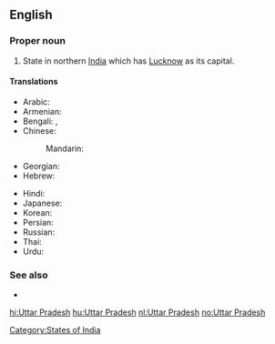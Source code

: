 ==English==
{{wikipedia}}

===Proper noun===
{{en-proper noun|sg=[[Uttar]] [[Pradesh]]}}

# State in northern [[India]] which has [[Lucknow]] as its capital.

====Translations====
{{trans-top|state}}
* Arabic: {{t|ar|أتر برديش|m|tr='uttar bradiish}}
* Armenian: {{t-|hy|Ուտտար Պրադեշ|tr=Uttar Pradeš}}
* Bengali: {{t|bn|উত্তরপ্রদেশ|sc=Beng}}, {{t|bn|উত্তর প্রদেশ|sc=Beng}}
* Chinese:
*: Mandarin: {{t|cmn|北方邦|tr=Běifāng-bāng|sc=Hani}}
* Georgian: {{t|ka|უტარ-პრადეში|sc=Geor|xs=Georgian}}
* Hebrew: {{t|he|אוטר פראדש}}
{{trans-mid}}
* Hindi: {{t+|hi|उत्तर प्रदेश|tr=uttar pradeś|xs=Hindi}}
* Japanese: {{t|ja|ウッタル・プラデーシュ|tr=Uttaru-Puradēshu}}
* Korean: {{t|ko|우타르프라데시|tr=Utareupeuradesi|sc=Hang}}
* Persian: {{t|fa|اوتار پرادش|xs=Persian}}
* Russian: {{t|ru|Уттар-Прадеш|m|tr=Uttár-Pradéš}}
* Thai: {{t|th|รัฐอุตตรประเทศ}}
* Urdu: {{t|ur|اتر پردیش|tr=uttar pradeś|xs=Urdu}}
{{trans-bottom}}

===See also===
* {{list|en|states of India}}

[[Category:States of India]]

[[hi:Uttar Pradesh]]
[[hu:Uttar Pradesh]]
[[nl:Uttar Pradesh]]
[[no:Uttar Pradesh]]